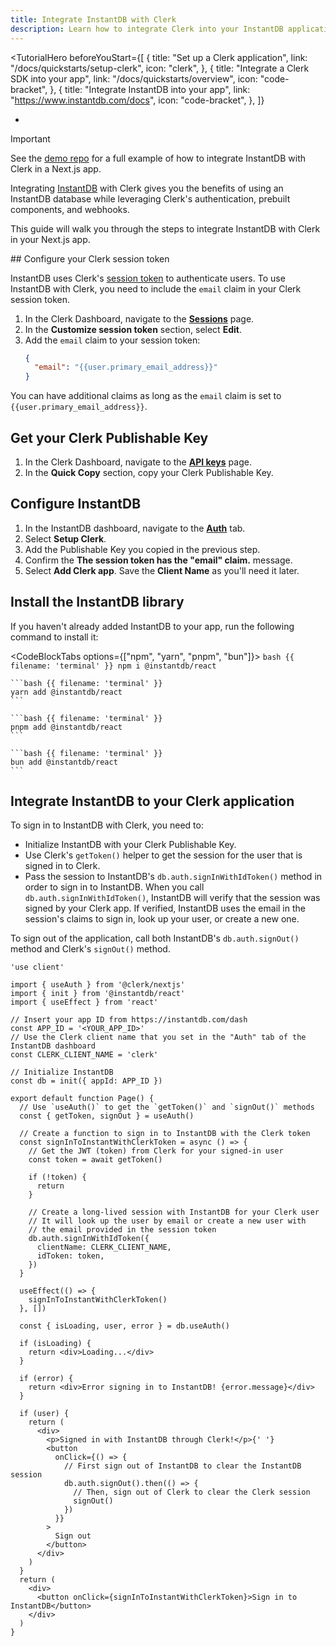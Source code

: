 ```yaml
---
title: Integrate InstantDB with Clerk
description: Learn how to integrate Clerk into your InstantDB application.
---
```


<TutorialHero
  beforeYouStart={[
    {
      title: "Set up a Clerk application",
      link: "/docs/quickstarts/setup-clerk",
      icon: "clerk",
    },
    {
      title: "Integrate a Clerk SDK into your app",
      link: "/docs/quickstarts/overview",
      icon: "code-bracket",
    },
    {
      title: "Integrate InstantDB into your app",
      link: "https://www.instantdb.com/docs",
      icon: "code-bracket",
    },
  ]}
>
  -
</TutorialHero>

> [!IMPORTANT]
> See the [demo repo](https://github.com/clerk/clerk-instantdb-nextjs) for a full example of how to integrate InstantDB with Clerk in a Next.js app.

Integrating [InstantDB](https://www.instantdb.com/) with Clerk gives you the benefits of using an InstantDB database while leveraging Clerk's authentication, prebuilt components, and webhooks.

This guide will walk you through the steps to integrate InstantDB with Clerk in your Next.js app.

<Steps>
  ## Configure your Clerk session token

  InstantDB uses Clerk's [session token](/docs/backend-requests/resources/session-tokens) to authenticate users. To use InstantDB with Clerk, you need to include the `email` claim in your Clerk session token.

  1. In the Clerk Dashboard, navigate to the [**Sessions**](https://dashboard.clerk.com/last-active?path=sessions) page.
  1. In the **Customize session token** section, select **Edit**.
  1. Add the `email` claim to your session token:
     ```json
     {
       "email": "{{user.primary_email_address}}"
     }
     ```

  You can have additional claims as long as the `email` claim is set to `{{user.primary_email_address}}`.

  ## Get your Clerk Publishable Key

  1. In the Clerk Dashboard, navigate to the [**API keys**](https://dashboard.clerk.com/last-active?path=api-keys) page.
  1. In the **Quick Copy** section, copy your Clerk Publishable Key.

  ## Configure InstantDB

  1. In the InstantDB dashboard, navigate to the [**Auth**](https://www.instantdb.com/dash?t=auth) tab.
  1. Select **Setup Clerk**.
  1. Add the Publishable Key you copied in the previous step.
  1. Confirm the **The session token has the "email" claim.** message.
  1. Select **Add Clerk app**. Save the **Client Name** as you'll need it later.

  ## Install the InstantDB library

  If you haven't already added InstantDB to your app, run the following command to install it:

  <CodeBlockTabs options={["npm", "yarn", "pnpm", "bun"]}>
    ```bash {{ filename: 'terminal' }}
    npm i @instantdb/react
    ```

    ```bash {{ filename: 'terminal' }}
    yarn add @instantdb/react
    ```

    ```bash {{ filename: 'terminal' }}
    pnpm add @instantdb/react
    ```

    ```bash {{ filename: 'terminal' }}
    bun add @instantdb/react
    ```
  </CodeBlockTabs>

  ## Integrate InstantDB to your Clerk application

  To sign in to InstantDB with Clerk, you need to:

  - Initialize InstantDB with your Clerk Publishable Key.
  - Use Clerk's `getToken()` helper to get the session for the user that is signed in to Clerk.
  - Pass the session to InstantDB's `db.auth.signInWithIdToken()` method in order to sign in to InstantDB. When you call `db.auth.signInWithIdToken()`, InstantDB will verify that the session was signed by your Clerk app. If verified, InstantDB uses the email in the session's claims to sign in, look up your user, or create a new one.

  To sign out of the application, call both InstantDB's `db.auth.signOut()` method and Clerk's `signOut()` method.

  ```tsx {{ filename: 'app/page.tsx' }}
  'use client'

  import { useAuth } from '@clerk/nextjs'
  import { init } from '@instantdb/react'
  import { useEffect } from 'react'

  // Insert your app ID from https://instantdb.com/dash
  const APP_ID = '<YOUR_APP_ID>'
  // Use the Clerk client name that you set in the "Auth" tab of the InstantDB dashboard
  const CLERK_CLIENT_NAME = 'clerk'

  // Initialize InstantDB
  const db = init({ appId: APP_ID })

  export default function Page() {
    // Use `useAuth()` to get the `getToken()` and `signOut()` methods
    const { getToken, signOut } = useAuth()

    // Create a function to sign in to InstantDB with the Clerk token
    const signInToInstantWithClerkToken = async () => {
      // Get the JWT (token) from Clerk for your signed-in user
      const token = await getToken()

      if (!token) {
        return
      }

      // Create a long-lived session with InstantDB for your Clerk user
      // It will look up the user by email or create a new user with
      // the email provided in the session token
      db.auth.signInWithIdToken({
        clientName: CLERK_CLIENT_NAME,
        idToken: token,
      })
    }

    useEffect(() => {
      signInToInstantWithClerkToken()
    }, [])

    const { isLoading, user, error } = db.useAuth()

    if (isLoading) {
      return <div>Loading...</div>
    }

    if (error) {
      return <div>Error signing in to InstantDB! {error.message}</div>
    }

    if (user) {
      return (
        <div>
          <p>Signed in with InstantDB through Clerk!</p>{' '}
          <button
            onClick={() => {
              // First sign out of InstantDB to clear the InstantDB session
              db.auth.signOut().then(() => {
                // Then, sign out of Clerk to clear the Clerk session
                signOut()
              })
            }}
          >
            Sign out
          </button>
        </div>
      )
    }
    return (
      <div>
        <button onClick={signInToInstantWithClerkToken}>Sign in to InstantDB</button>
      </div>
    )
  }
  ```
</Steps>
